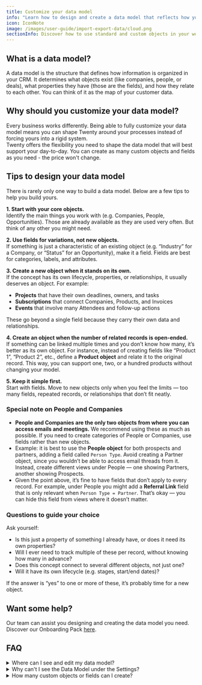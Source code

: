 ```yaml
---
title: Customize your data model
info: "Learn how to design and create a data model that reflects how you operate."
icon: IconNote
image: /images/user-guide/import-export-data/cloud.png
sectionInfo: Discover how to use standard and custom objects in your workspace.
---
```


## What is a data model?
A data model is the structure that defines how information is organized in your CRM. It determines what objects exist (like companies, people, or deals), what properties they have (those are the fields), and how they relate to each other. You can think of it as the map of your customer data. 

## Why should you customize your data model? 
Every business works differently. Being able to fully customize your data model means you can shape Twenty around your processes instead of forcing yours into a rigid system.  
Twenty offers the flexibility you need to shape the data model that will best support your day-to-day. You can create as many custom objects and fields as you need - the price won't change.

## Tips to design your data model
There is rarely only one way to build a data model. Below are a few tips to help you build yours.

**1. Start with your core objects.**  
Identify the main things you work with (e.g. Companies, People, Opportunities). Those are already available as they are used very often. But think of any other you might need.  

**2. Use fields for variations, not new objects.**  
If something is just a characteristic of an existing object (e.g. “Industry” for a Company, or “Status” for an Opportunity), make it a field. Fields are best for categories, labels, and attributes.  

**3. Create a new object when it stands on its own.**  
If the concept has its own lifecycle, properties, or relationships, it usually deserves an object. For example:  
- **Projects** that have their own deadlines, owners, and tasks  
- **Subscriptions** that connect Companies, Products, and Invoices  
- **Events** that involve many Attendees and follow-up actions  

These go beyond a single field because they carry their own data and relationships.  

**4. Create an object when the number of related records is open-ended.**  
If something can be linked multiple times and you don’t know how many, it’s better as its own object. For instance, instead of creating fields like “Product 1”, “Product 2”, etc., define a **Product object** and relate it to the original record. This way, you can support one, two, or a hundred products without changing your model.

**5. Keep it simple first.**  
Start with fields. Move to new objects only when you feel the limits — too many fields, repeated records, or relationships that don’t fit neatly.  


### Special note on People and Companies  

- **People and Companies are the only two objects from where you can access emails and meetings.** We recommend using these as much as possible. If you need to create categories of People or Companies, use fields rather than new objects.  
- Example: it is best to use the **People object** for both prospects and partners, adding a field called `Person Type`. Avoid creating a Partner object, since you wouldn’t be able to access email threads from it. Instead, create different views under People — one showing Partners, another showing Prospects.  
- Given the point above, it’s fine to have fields that don’t apply to every record. For example, under People you might add a **Referral Link** field that is only relevant when `Person Type = Partner`. That’s okay — you can hide this field from views where it doesn’t matter.  


### Questions to guide your choice  

Ask yourself:  
- Is this just a property of something I already have, or does it need its own properties?  
- Will I ever need to track multiple of these per record, without knowing how many in advance?  
- Does this concept connect to several different objects, not just one?  
- Will it have its own lifecycle (e.g. stages, start/end dates)?  

If the answer is “yes” to one or more of these, it’s probably time for a new object.  


## Want some help?
Our team can assist you designing and creating the data model you need. Discover our Onboarding Pack [here](https://twenty.com/onboarding-packages).


## FAQ

<details>
<summary>Where can I see and edit my data model?</summary>

You can access your Data Model under the `Settings`.

</details>

<details>
<summary>Why can't I see the Data Model under the Settings?</summary>

Reach out to your workspace administrator, data model is usually only accessible by administrators.

</details>

<details>
<summary>How many custom objects or fields can I create?</summary>

You can create as many custom objects and fields as you need - the price won't change.

</details>


<ArticleEditContent></ArticleEditContent>
